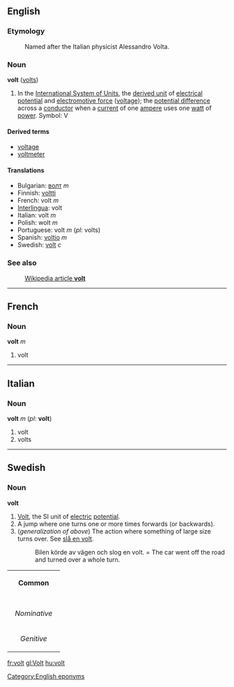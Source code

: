==English==
===Etymology===
:Named after the Italian physicist Alessandro Volta.

===Noun===
'''volt''' ([[volts]])

#In the [[International System of Units]], the [[derived unit]] of [[electrical potential]] and [[electromotive force]] ([[voltage]]); the [[potential difference]] across a [[conductor]] when a [[current]] of one [[ampere]] uses one [[watt]] of [[power]].  Symbol: V

====Derived terms====
*[[voltage]]
*[[voltmeter]]

====Translations====
*Bulgarian: [[волт]] ''m''
*Finnish: [[voltti]]
*French: volt ''m'' 
*[[Interlingua]]: volt
*Italian: volt ''m''
*Polish: wolt ''m''
*Portuguese: volt ''m'' (''pl'': volts)
*Spanish: [[voltio]] ''m''
*Swedish: [[volt#Swedish|volt]] ''c''

===See also===
:[[w:volt|Wikipedia article '''volt''']]

[[Category:English eponyms]]

----
==French==
===Noun===
'''volt''' ''m''

#volt

----
==Italian==
===Noun===
'''volt''' ''m'' (''pl'': '''volt''')

#volt
#volts

----
==Swedish==
===Noun===
'''volt'''

#[[Volt]], the SI unit of [[electric]] [[potential]]. 
#A jump where one turns one or more times forwards (or backwards). <!---[[sommersault]]?--->
#(''generalization of above'') The action where something of large size turns over. See [[slå en volt]].
#:Bilen körde av vägen och slog en volt. = The car went off the road and turned over a whole turn.

{| border=1 cellspacing=0
| bgcolor="#FFFFF0" colspan=5 align=center | '''Common'''
|-
|- bgcolor="#FFFFF0" align=center
! rowspan=2 | 
| colspan=2 width=105| Singular 
| colspan=2 | Plural
|- bgcolor="#FFFFF0" align=center
| width=105 | ''Indefinite'' 
| width=105 | ''Definite'' 
| width=105 |  ''Indefinite'' 
|  width=105 | ''Definite''
|- align=center
| width=105 bgcolor="#FFFFF0" | ''Nominative'' 
| [[volt]]
| [[volten]]
| [[volter]]
| [[volterna]]
|- align=center
| width=105 bgcolor="#FFFFF0" | ''Genitive'' 
| [[volts]]
| [[voltens]]
| [[volters]]
| [[volternas]]
|}

[[fr:volt]]
[[gl:Volt]]
[[hu:volt]]
